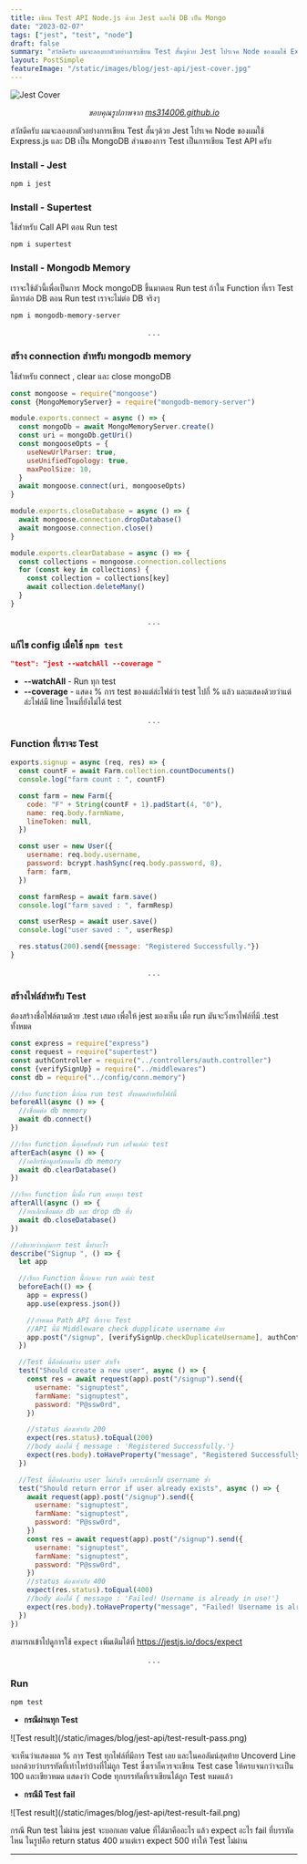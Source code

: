 ```yaml
---
title: เขียน Test API Node.js ด้วย Jest และใช้ DB เป็น Mongo
date: "2023-02-07"
tags: ["jest", "test", "node"]
draft: false
summary: "สวัสดีครับ ผมจะลองยกตัวอย่างการเขียน Test สั้นๆด้วย Jest โปรเจค Node ของผมใช้ Express.js และ DB เป็น MongoDB ส่วนของการ Test เป็นการเขียน Test API ครับ"
layout: PostSimple
featureImage: "/static/images/blog/jest-api/jest-cover.jpg"
---
```


![Jest Cover](/static/images/blog/jest-api/jest-cover.jpg)

_<center className="text-xs">ขอบคุณรูปภาพจาก [ms314006.github.io](https://ms314006.github.io/static/61b2001ca7ff66bffe5604dc0c52016d/5a4bd/Jest.jpg) </center>_

สวัสดีครับ ผมจะลองยกตัวอย่างการเขียน Test สั้นๆด้วย Jest โปรเจค Node ของผมใช้ Express.js และ DB เป็น MongoDB ส่วนของการ Test เป็นการเขียน Test API ครับ

### Install - Jest

```bash
npm i jest
```

### Install - Supertest

ใช้สำหรับ Call API ตอน Run test

```bash
npm i supertest
```

### Install - Mongodb Memory

เราจะใช้ตัวนี้เพื่อเป็นการ Mock mongoDB ขึ้นมาตอน Run test ถ้าใน Function ที่เรา Test มีการต่อ DB ตอน Run test เราจะไม่ต่อ DB จริงๆ

```bash
npm i mongodb-memory-server
```

<center>. . .</center>

### สร้าง connection สำหรับ mongodb memory

ใช้สำหรับ connect , clear และ close  mongoDB

```js:/config/con.memory.js
const mongoose = require("mongoose")
const {MongoMemoryServer} = require("mongodb-memory-server")

module.exports.connect = async () => {
  const mongoDb = await MongoMemoryServer.create()
  const uri = mongoDb.getUri()
  const mongooseOpts = {
    useNewUrlParser: true,
    useUnifiedTopology: true,
    maxPoolSize: 10,
  }
  await mongoose.connect(uri, mongooseOpts)
}

module.exports.closeDatabase = async () => {
  await mongoose.connection.dropDatabase()
  await mongoose.connection.close()
}

module.exports.clearDatabase = async () => {
  const collections = mongoose.connection.collections
  for (const key in collections) {
    const collection = collections[key]
    await collection.deleteMany()
  }
}
```

<center>. . .</center>

### แก้ไข config เมื่อใช้ `npm test`

```json:package.json
"test": "jest --watchAll --coverage "
```

- **--watchAll** - Run ทุก test
- **--coverage** - แสดง % การ test ของแต่ล่ะไฟล์ว่า test ไปกี่ % แล้ว และแสดงด้วยว่าแต่ล่ะไฟล์มี line ไหนที่ยังไม่ได้ test

<center>. . .</center>

### Function ที่เราจะ Test

```js:/controller/signup.controller.js
exports.signup = async (req, res) => {
  const countF = await Farm.collection.countDocuments()
  console.log("farm count : ", countF)

  const farm = new Farm({
    code: "F" + String(countF + 1).padStart(4, "0"),
    name: req.body.farmName,
    lineToken: null,
  })

  const user = new User({
    username: req.body.username,
    password: bcrypt.hashSync(req.body.password, 8),
    farm: farm,
  })

  const farmResp = await farm.save()
  console.log("farm saved : ", farmResp)

  const userResp = await user.save()
  console.log("user saved : ", userResp)

  res.status(200).send({message: "Registered Successfully."})
}
```

<center>. . .</center>

### สร้างไฟล์สำหรับ Test

ต้องสร้างชื่อไฟล์ตามด้วย .test เสมอ เพื่อให้ jest มองเห็น เมื่อ run มันจะวิ่งหาไฟล์ที่มี .test ทั้งหมด

```js:/test/auth.test.js
const express = require("express")
const request = require("supertest")
const authController = require("../controllers/auth.controller")
const {verifySignUp} = require("../middlewares")
const db = require("../config/conn.memory")

//เรียก function นี้ก่อน run test ทั้งหมดสำหรับไฟล์นี้
beforeAll(async () => {
  //เชื่อมต่อ db memory
  await db.connect()
})

//เรียก function นี้ทุกครั้งหลัง run เสร็จแต่ล่ะ test
afterEach(async () => {
  //เคลียร์ข้อมูลทั้งหมดใน db memory
  await db.clearDatabase()
})

//เรียก function นี้เมื่อ run ครบทุก test
afterAll(async () => {
  //ยกเลิกเชื่อมต่อ db และ drop db ทิ้ง
  await db.closeDatabase()
})

//อธิบายว่ากลุ่มการ test นี้ทำอะไร
describe("Signup ", () => {
  let app

  //เรียก Function นี้ก่อนจะ run แต่ล่ะ test
  beforeEach(() => {
    app = express()
    app.use(express.json())

    //กำหนด Path API ที่เราจะ Test
    //API นี้มี Middleware check dupplicate username ด้วย
    app.post("/signup", [verifySignUp.checkDuplicateUsername], authController.signup)
  })

  //Test นี้คือต้องสร้าง user สำเร็จ
  test("Should create a new user", async () => {
    const res = await request(app).post("/signup").send({
      username: "signuptest",
      farmName: "signuptest",
      password: "P@ssw0rd",
    })

    //status ต้องเท่ากับ 200
    expect(res.status).toEqual(200)
    //body ต้องได้ { message : 'Registered Successfully.'}
    expect(res.body).toHaveProperty("message", "Registered Successfully.")
  })

  //Test นี้คือต้องสร้าง user ไม่สำเร็จ เพราะมีการใช้ username ซ้ำ
  test("Should return error if user already exists", async () => {
    await request(app).post("/signup").send({
      username: "signuptest",
      farmName: "signuptest",
      password: "P@ssw0rd",
    })
    const res = await request(app).post("/signup").send({
      username: "signuptest",
      farmName: "signuptest",
      password: "P@ssw0rd",
    })
    //status ต้องเท่ากับ 400
    expect(res.status).toEqual(400)
    //body ต้องได้ { message : 'Failed! Username is already in use!'}
    expect(res.body).toHaveProperty("message", "Failed! Username is already in use!")
  })
})
```

สามารถเข้าไปดูการใช้ `expect` เพิ่มเติมได้ที่ https://jestjs.io/docs/expect

<center>. . .</center>

### Run

```bash
npm test
```

- **กรณีผ่านทุก Test**

<div className="rounded-xl ">![Test result](/static/images/blog/jest-api/test-result-pass.png)</div>

จะเห็นว่าแสดงผล % การ Test ทุกไฟล์ที่มีการ Test เลย และในคอลัมน์สุดท้าย Uncoverd Line บอกด้วยว่าบรรทัดที่เท่าไหร่บ้างที่ไม่ถูก Test
ซึ่งเราก็ควรจะเขียน Test case ให้ครบจนกว่าจะเป็น 100 และเขียวหมด แสดงว่า Code ทุกบรรทัดที่เราเขียนได้ถูก Test หมดแล้ว

- **กรณีมี Test fail**

<div className="rounded-xl ">![Test result](/static/images/blog/jest-api/test-result-fail.png)</div>

กรณี Run test ไม่ผ่าน jest จะบอกเลย value ที่ได้มาคืออะไร แล้ว expect อะไร fail ที่บรรทัดไหน
ในรูปคือ return status 400 มาแต่เรา expect 500 ทำให้ Test ไม่ผ่าน

---
